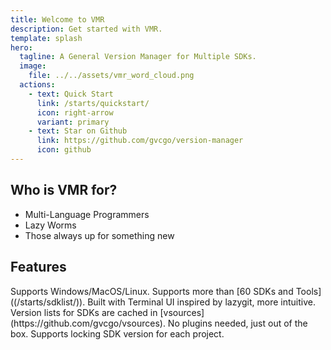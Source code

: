 ```yaml
---
title: Welcome to VMR
description: Get started with VMR.
template: splash
hero:
  tagline: A General Version Manager for Multiple SDKs.
  image:
    file: ../../assets/vmr_word_cloud.png
  actions:
    - text: Quick Start
      link: /starts/quickstart/
      icon: right-arrow
      variant: primary
    - text: Star on Github
      link: https://github.com/gvcgo/version-manager
      icon: github
---
```


## Who is VMR for?

- Multi-Language Programmers
- Lazy Worms
- Those always up for something new


## Features

<CardGrid>
	<Card title="Cross-platform" icon="list-format">
		Supports Windows/MacOS/Linux.
	</Card>
	<Card title="Supports multi SDKs" icon="list-format">
		Supports more than [60 SDKs and Tools]((/starts/sdklist/)).
	</Card>
	<Card title="Easy to use" icon="list-format">
		Built with Terminal UI inspired by lazygit, more intuitive.
	</Card>
	<Card title="Fast & Stable" icon="rocket">
		Version lists for SDKs are cached in [vsources](https://github.com/gvcgo/vsources).
	</Card>
	<Card title="No plugins needed" icon="puzzle">
		No plugins needed, just out of the box.
	</Card>
	<Card title="Lock SDK version for a project" icon="seti:lock">
		Supports locking SDK version for each project.
	</Card>
</CardGrid>
